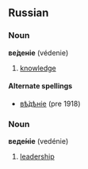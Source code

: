 ==Russian==
===Noun===
'''ве́деніе''' (v&eacute;denie)

# [[knowledge]]

====Alternate spellings====
*[[вѣдѣніе|вѣ́дѣніе]] (pre 1918)

===Noun===
'''веде́ніе''' (ved&eacute;nie)
# [[leadership]]